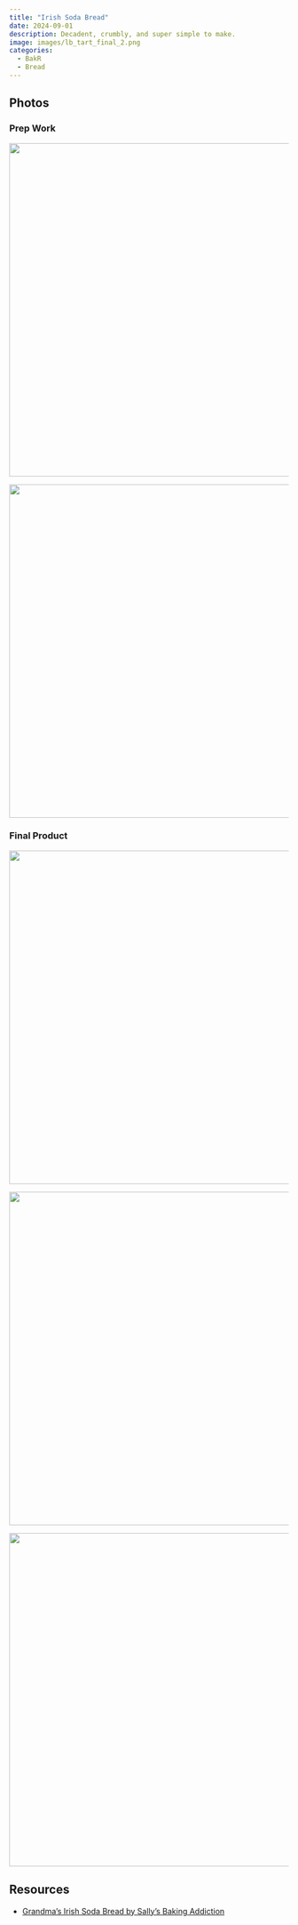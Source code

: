```yaml
---
title: "Irish Soda Bread"
date: 2024-09-01
description: Decadent, crumbly, and super simple to make.
image: images/lb_tart_final_2.png
categories:
  - BakR
  - Bread
---
```


## Photos

### Prep Work

![](images/irish_soda_bread_prep_1.png){fig-align="center" width="600"}

![](images/irish_soda_bread_prep_2.png){fig-align="center" width="600"}

### Final Product

![](images/irish_soda_bread_final_1.png){fig-align="center" width="600"}

![](images/irish_soda_bread_final_2.png){fig-align="center" width="600"}


![](images/irish_soda_bread_final_3.png){fig-align="center" width="600"}

## Resources

- [Grandma's Irish Soda Bread by Sally's Baking Addiction](https://sallysbakingaddiction.com/grandmas-irish-soda-bread/)
